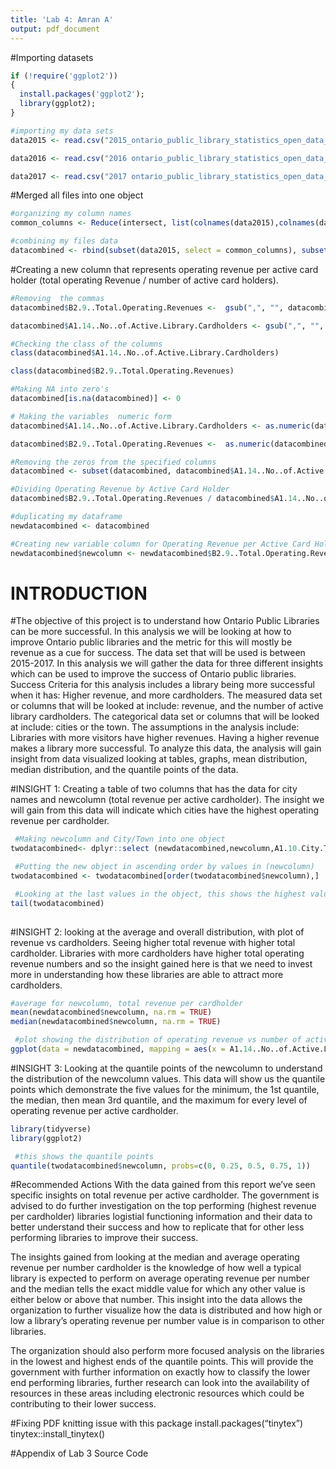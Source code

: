 ```yaml
---
title: 'Lab 4: Amran A'
output: pdf_document
---
```


#Importing datasets
```r
if (!require('ggplot2')) 
{
  install.packages('ggplot2');
  library(ggplot2);
}

#importing my data sets
data2015 <- read.csv("2015_ontario_public_library_statistics_open_data_dec_2017rev.csv")

data2016 <- read.csv("2016 ontario_public_library_statistics_open_data_2016.csv")

data2017 <- read.csv("2017 ontario_public_library_statistics_open_data_july_2019_rev1.csv")

```

#Merged all files into one object
```r
#organizing my column names
common_columns <- Reduce(intersect, list(colnames(data2015),colnames(data2016),colnames(data2017)))

#combining my files data
datacombined <- rbind(subset(data2015, select = common_columns), subset(data2016, select = common_columns), subset(data2017, select = common_columns))


```

#Creating a new column that represents operating revenue per active card holder (total operating Revenue / number of active card holders).
```r

#Removing  the commas 
datacombined$B2.9..Total.Operating.Revenues <-  gsub(",", "", datacombined$B2.9..Total.Operating.Revenues)

datacombined$A1.14..No..of.Active.Library.Cardholders <- gsub(",", "", datacombined$A1.14..No..of.Active.Library.Cardholders)

#Checking the class of the columns
class(datacombined$A1.14..No..of.Active.Library.Cardholders)

class(datacombined$B2.9..Total.Operating.Revenues)

#Making NA into zero's
datacombined[is.na(datacombined)] <- 0

# Making the variables  numeric form
datacombined$A1.14..No..of.Active.Library.Cardholders <- as.numeric(datacombined$A1.14..No..of.Active.Library.Cardholders)

datacombined$B2.9..Total.Operating.Revenues <-  as.numeric(datacombined$B2.9..Total.Operating.Revenues)

#Removing the zeros from the specified columns
datacombined <- subset(datacombined, datacombined$A1.14..No..of.Active.Library.Cardholders > 0 & datacombined$B2.9..Total.Operating.Revenues > 0)

#Dividing Operating Revenue by Active Card Holder
datacombined$B2.9..Total.Operating.Revenues / datacombined$A1.14..No..of.Active.Library.Cardholders

#duplicating my dataframe
newdatacombined <- datacombined

#Creating new variable column for Operating Revenue per Active Card Holder (showing first and last values)
newdatacombined$newcolumn <- newdatacombined$B2.9..Total.Operating.Revenues / newdatacombined$A1.14..No..of.Active.Library.Cardholders


```

# INTRODUCTION 
 #The objective of this project is to understand how  Ontario Public Libraries can be more successful. In this analysis we will be looking at how to improve Ontario public libraries and the metric for this will mostly be revenue as a cue for success. The data set that will be used is between 2015-2017. In this analysis we will gather the data for three different insights which can be used to improve the success of Ontario public libraries. Success Criteria for this analysis includes a library being more successful when it has: Higher revenue, and more cardholders. The measured data set or columns that will be looked at include: revenue, and the number of active library cardholders. The categorical data set or columns that will be looked at include: cities or the town. The assumptions in the analysis include: Libraries with more visitors have higher revenues. Having a higher revenue makes a library more successful. To analyze this data, the analysis will gain insight from data visualized looking at tables, graphs, mean distribution, median distribution, and the quantile points of the data.


#INSIGHT 1: Creating a table of two columns that has the data for city names and newcolumn (total revenue per active cardholder). The insight we will gain from this data will indicate which cities have the highest operating revenue per cardholder.
```r
 #Making newcolumn and City/Town into one object 
twodatacombined<- dplyr::select (newdatacombined,newcolumn,A1.10.City.Town)

 #Putting the new object in ascending order by values in (newcolumn)
twodatacombined <- twodatacombined[order(twodatacombined$newcolumn),]

 #Looking at the last values in the object, this shows the highest values in (newcolumn) which shows the libraries with the highest operating revenue per active cardholder
tail(twodatacombined)
 
```


#INSIGHT 2: looking at the average and overall distribution, with plot of revenue vs cardholders. Seeing higher total revenue with higher total cardholder. Libraries with more cardholders have higher total operating revenue numbers and so the insight gained here is that we need to invest more in understanding how these libraries are able to attract more cardholders.
```r
#average for newcolumn, total revenue per cardholder 
mean(newdatacombined$newcolumn, na.rm = TRUE)
median(newdatacombined$newcolumn, na.rm = TRUE)

 #plot showing the distribution of operating revenue vs number of active cardholders
ggplot(data = newdatacombined, mapping = aes(x = A1.14..No..of.Active.Library.Cardholders, y = B2.9..Total.Operating.Revenues))+ geom_point(size = 5)

```


#INSIGHT 3: Looking at the quantile points of the newcolumn to understand the distribution of the newcolumn values. This data will show us the quantile points which demonstrate the five values for the minimum, the 1st quantile, the median, then mean 3rd quantile, and the maximum for every level of operating revenue per active cardholder. 
```r
library(tidyverse)
library(ggplot2) 

 #this shows the quantile points
quantile(twodatacombined$newcolumn, probs=c(0, 0.25, 0.5, 0.75, 1))

```

#Recommended Actions 
With the data gained from this report we’ve seen specific insights on total revenue per active cardholder. The government is advised to do further investigation on the top performing (highest revenue per cardholder) libraries logistial functioning information and their data to better understand their success and how to replicate that for other less performing libraries to improve their success.

The insights gained from looking at the median and average operating revenue per number cardholder is the knowledge of how well a typical library is expected to perform on average operating revenue per number and the median tells the exact middle value for which any other value is either below or above that number. This insight into the data allows the organization to further visualize how the data is distributed and how high or low a library's operating revenue per number value is in comparison to other libraries.

The organization should also perform more focused analysis on the libraries in the lowest and highest ends of the quantile points. This will provide the government with further information on exactly how to classify the lower end performing libraries, further research can look into the availability of resources in these areas including electronic resources which could be contributing to their lower success.




 #Fixing PDF knitting issue with this package
install.packages("tinytex")
tinytex::install_tinytex()

 #Appendix of Lab 3 Source Code
```r
```

